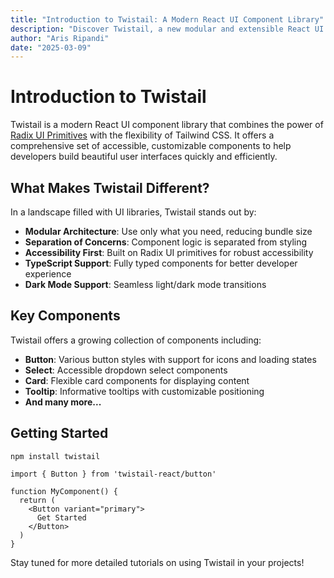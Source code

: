 ```yaml
---
title: "Introduction to Twistail: A Modern React UI Component Library"
description: "Discover Twistail, a new modular and extensible React UI component library powered by Radix UI and Tailwind CSS."
author: "Aris Ripandi"
date: "2025-03-09"
---
```


# Introduction to Twistail

Twistail is a modern React UI component library that combines the power of
[Radix UI Primitives](https://radix-ui.com) with the flexibility of Tailwind CSS. It offers a comprehensive set of accessible, customizable components to help developers build beautiful user interfaces quickly and efficiently.

## What Makes Twistail Different?

In a landscape filled with UI libraries, Twistail stands out by:

- **Modular Architecture**: Use only what you need, reducing bundle size
- **Separation of Concerns**: Component logic is separated from styling
- **Accessibility First**: Built on Radix UI primitives for robust accessibility
- **TypeScript Support**: Fully typed components for better developer experience
- **Dark Mode Support**: Seamless light/dark mode transitions

## Key Components

Twistail offers a growing collection of components including:

- **Button**: Various button styles with support for icons and loading states
- **Select**: Accessible dropdown select components
- **Card**: Flexible card components for displaying content
- **Tooltip**: Informative tooltips with customizable positioning
- **And many more...**

## Getting Started

```package-install
npm install twistail
```

```tsx title="src/components/my-component.tsx"
import { Button } from 'twistail-react/button'

function MyComponent() {
  return (
    <Button variant="primary">
      Get Started
    </Button>
  )
}
```

Stay tuned for more detailed tutorials on using Twistail in your projects!
